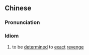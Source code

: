 {{also|摘胆剜心}}
==Chinese==
{{zh-forms|s=摘胆剜心}}

===Pronunciation===
{{zh-pron
|m=zhāi dǎn wān xīn
|cat=id
}}

===Idiom===
{{zh-idiom}}

# to be [[determined]] to [[exact]] [[revenge]]